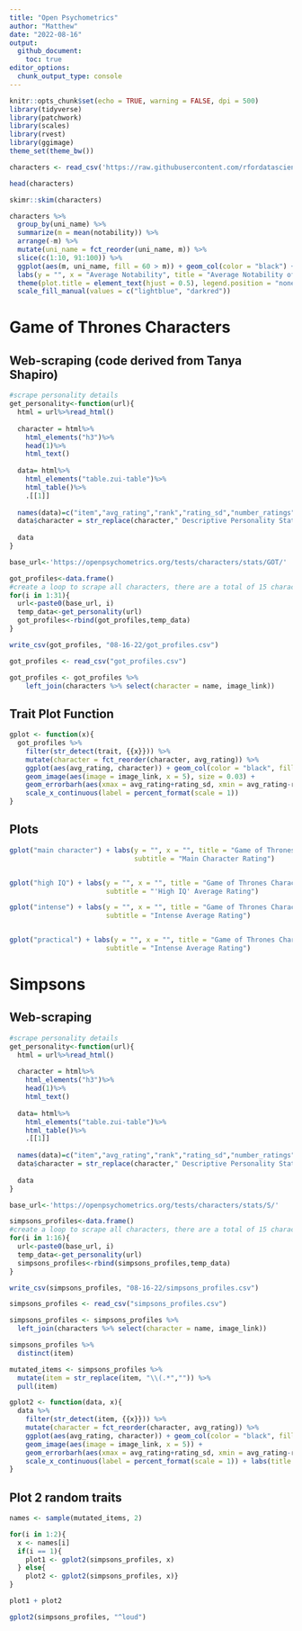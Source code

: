 ```yaml
---
title: "Open Psychometrics"
author: "Matthew"
date: "2022-08-16"
output: 
  github_document:
    toc: true
editor_options: 
  chunk_output_type: console
---
```


```r
knitr::opts_chunk$set(echo = TRUE, warning = FALSE, dpi = 500)
library(tidyverse)
library(patchwork)
library(scales)
library(rvest)
library(ggimage)
theme_set(theme_bw())
```


```r
characters <- read_csv('https://raw.githubusercontent.com/rfordatascience/tidytuesday/master/data/2022/2022-08-16/characters.csv')

head(characters)

skimr::skim(characters)
```


```r
characters %>% 
  group_by(uni_name) %>% 
  summarize(m = mean(notability)) %>% 
  arrange(-m) %>%
  mutate(uni_name = fct_reorder(uni_name, m)) %>% 
  slice(c(1:10, 91:100)) %>% 
  ggplot(aes(m, uni_name, fill = 60 > m)) + geom_col(color = "black") +
  labs(y = "", x = "Average Notability", title = "Average Notability of Characters in Shows") +
  theme(plot.title = element_text(hjust = 0.5), legend.position = "none") + 
  scale_fill_manual(values = c("lightblue", "darkred"))
```


# Game of Thrones Characters
## Web-scraping (code derived from Tanya Shapiro)
```r
#scrape personality details
get_personality<-function(url){
  html = url%>%read_html()
  
  character = html%>%
    html_elements("h3")%>%
    head(1)%>%
    html_text()
  
  data= html%>%
    html_elements("table.zui-table")%>%
    html_table()%>%
    .[[1]]
  
  names(data)=c("item","avg_rating","rank","rating_sd","number_ratings")
  data$character = str_replace(character," Descriptive Personality Statistics","")
  
  data
}

base_url<-'https://openpsychometrics.org/tests/characters/stats/GOT/'

got_profiles<-data.frame()
#create a loop to scrape all characters, there are a total of 15 characters profiled, use range 1:16
for(i in 1:31){
  url<-paste0(base_url, i)
  temp_data<-get_personality(url)
  got_profiles<-rbind(got_profiles,temp_data)
}

write_csv(got_profiles, "08-16-22/got_profiles.csv")
```


```r
got_profiles <- read_csv("got_profiles.csv")
```


```r
got_profiles <- got_profiles %>%  
    left_join(characters %>% select(character = name, image_link))
```


## Trait Plot Function
```r
gplot <- function(x){
  got_profiles %>% 
    filter(str_detect(trait, {{x}})) %>% 
    mutate(character = fct_reorder(character, avg_rating)) %>% 
    ggplot(aes(avg_rating, character)) + geom_col(color = "black", fill = "lightblue") +
    geom_image(aes(image = image_link, x = 5), size = 0.03) + 
    geom_errorbarh(aes(xmax = avg_rating+rating_sd, xmin = avg_rating-rating_sd, height = 0.3)) +
    scale_x_continuous(label = percent_format(scale = 1))
}
```


## Plots
```r
gplot("main character") + labs(y = "", x = "", title = "Game of Thrones Characters",
                               subtitle = "Main Character Rating")


gplot("high IQ") + labs(y = "", x = "", title = "Game of Thrones Characters", 
                        subtitle = "'High IQ' Average Rating")

gplot("intense") + labs(y = "", x = "", title = "Game of Thrones Characters", 
                        subtitle = "Intense Average Rating")


gplot("practical") + labs(y = "", x = "", title = "Game of Thrones Characters", 
                        subtitle = "Intense Average Rating")
```



# Simpsons
## Web-scraping
```r
#scrape personality details
get_personality<-function(url){
  html = url%>%read_html()
  
  character = html%>%
    html_elements("h3")%>%
    head(1)%>%
    html_text()
  
  data= html%>%
    html_elements("table.zui-table")%>%
    html_table()%>%
    .[[1]]
  
  names(data)=c("item","avg_rating","rank","rating_sd","number_ratings")
  data$character = str_replace(character," Descriptive Personality Statistics","")
  
  data
}

base_url<-'https://openpsychometrics.org/tests/characters/stats/S/'

simpsons_profiles<-data.frame()
#create a loop to scrape all characters, there are a total of 15 characters profiled, use range 1:16
for(i in 1:16){
  url<-paste0(base_url, i)
  temp_data<-get_personality(url)
  simpsons_profiles<-rbind(simpsons_profiles,temp_data)
}

write_csv(simpsons_profiles, "08-16-22/simpsons_profiles.csv")
```


```r
simpsons_profiles <- read_csv("simpsons_profiles.csv")
```


```r
simpsons_profiles <- simpsons_profiles %>% 
  left_join(characters %>% select(character = name, image_link))

simpsons_profiles %>% 
  distinct(item)

mutated_items <- simpsons_profiles %>% 
  mutate(item = str_replace(item, "\\(.*","")) %>% 
  pull(item)
```


```r
gplot2 <- function(data, x){
  data %>% 
    filter(str_detect(item, {{x}})) %>%  
    mutate(character = fct_reorder(character, avg_rating)) %>% 
    ggplot(aes(avg_rating, character)) + geom_col(color = "black", fill = "lightblue") +
    geom_image(aes(image = image_link, x = 5)) + 
    geom_errorbarh(aes(xmax = avg_rating+rating_sd, xmin = avg_rating-rating_sd, height = 0.3)) +
    scale_x_continuous(label = percent_format(scale = 1)) + labs(title = str_to_title(x))
}
```


## Plot 2 random traits
```r
names <- sample(mutated_items, 2)

for(i in 1:2){
  x <- names[i]
  if(i == 1){
    plot1 <- gplot2(simpsons_profiles, x)
  } else{
    plot2 <- gplot2(simpsons_profiles, x)}
}

plot1 + plot2
```



```r
gplot2(simpsons_profiles, "^loud")

```


